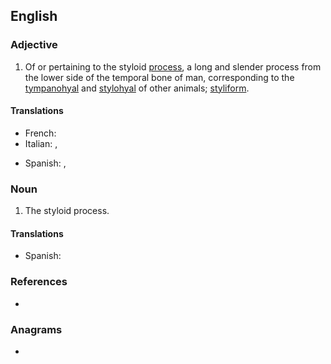 ==English==

===Adjective===
{{en-adj|-}}

# {{lb|en|anatomy}} Of or pertaining to the styloid [[process]], a long and slender process from the lower side of the temporal bone of man, corresponding to the [[tympanohyal]] and [[stylohyal]] of other animals; [[styliform]].

====Translations====
{{trans-top|of or pertaining to the styloid process}}
* French: {{t+|fr|styloïde}}
* Italian: {{t|it|stiloide}}, {{t|it|stiloideo}}
{{trans-mid}}
* Spanish: {{t|es|estiloides}}, {{t|es|estiloideo}}
{{trans-bottom}}

===Noun===
{{en-noun}}

# {{lb|en|anatomy}} The styloid process.

====Translations====
{{trans-top|the styloid process}}
* Spanish: {{t|es|estiloides|m}}
{{trans-mid}}
{{trans-bottom}}

===References===
* {{R:Webster 1913}}

===Anagrams===
* {{anagrams|en|a=dilosty|Doylist|ditosyl}}